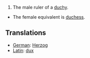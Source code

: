#The male ruler of a [[duchy]].
*The female equivalent is [[duchess]].

==Translations==
*[[German]]: [[Herzog]]
*[[Latin]]: [[dux]]